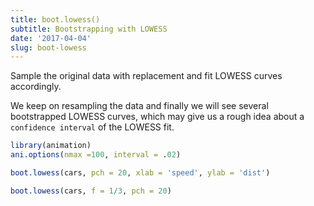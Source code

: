 ```yaml
---
title: boot.lowess()
subtitle: Bootstrapping with LOWESS
date: '2017-04-04'
slug: boot-lowess
---
```


Sample the original data with replacement and fit LOWESS curves accordingly.

We keep on resampling the data and finally we will see several bootstrapped
LOWESS curves, which may give us a rough idea about a `confidence interval`
of the LOWESS fit.
 
```r
library(animation)
ani.options(nmax =100, interval = .02)

boot.lowess(cars, pch = 20, xlab = 'speed', ylab = 'dist')

```

```r
boot.lowess(cars, f = 1/3, pch = 20)
```
